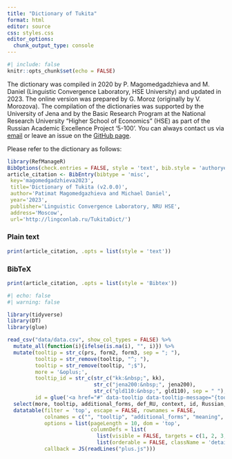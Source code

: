 ```yaml
---
title: "Dictionary of Tukita"
format: html
editor: source
css: styles.css
editor_options: 
  chunk_output_type: console
---
```


```r
#| include: false
knitr::opts_chunk$set(echo = FALSE)
```

The dictionary was compiled in 2020 by P. Magomedgadzhieva and M. Daniel (Linguistic Convergence Laboratory, HSE University) and updated in 2023. The online version was prepared by G. Moroz (originally by V. Morozova). The compilation of the dictionaries was supported by the University of Jena and by the Basic Research Program at the National Research University "Higher School of Economics" (HSE) as part of the Russian Academic Excellence Project '5-100'. You can always contact us via [email](mailto:misha.daniel@gmail.com) or leave an issue on the [GitHub page](https://github.com/LingConLab/TukitaDict/issues/new).

Please refer to the dictionary as follows:

```r
library(RefManageR)
BibOptions(check.entries = FALSE, style = 'text', bib.style = 'authoryear')
article_citation <- BibEntry(bibtype = 'misc', 
 key='magomedgadzhieva2023',
 title='Dictionary of Tukita (v2.0.0)',
 author='Patimat Magomedgazhieva and Michael Daniel',
 year='2023',
 publisher='Linguistic Convergence Laboratory, NRU HSE',
 address='Moscow',
 url='http://lingconlab.ru/TukitaDict/')
```

::: {.panel-tabset}

### Plain text
```r
print(article_citation, .opts = list(style = 'text'))
```

### BibTeX

```r
print(article_citation, .opts = list(style = 'Bibtex'))
```

:::

```r
#| echo: false
#| warning: false

library(tidyverse)
library(DT)
library(glue)

read_csv("data/data.csv", show_col_types = FALSE) %>%
  mutate_all(function(i){ifelse(is.na(i), "", i)}) %>% 
  mutate(tooltip = str_c(prs, form2, form3, sep = "; "),
         tooltip = str_remove(tooltip, "^; "),
         tooltip = str_remove(tooltip, ";$"),
         more = '&oplus;',
         tooltip_id = str_c(str_c("kk:&nbsp;", kk), 
                            str_c("jena200:&nbsp;", jena200), 
                            str_c("gld110:&nbsp;", gld110), sep = " "),
         id = glue('<a href="#" data-tooltip data-tooltip-message="{tooltip_id}">{id}</a>')) %>% 
  select(more, tooltip, additional_forms, def_RU, context, id, Russian, English, orthography, transcription, pos) %>% 
  datatable(filter = 'top', escape = FALSE, rownames = FALSE,
            colnames = c("", "tooltip", "additional_forms", "meaning", "context", "id", "Russian", "English", "orthography", "transcription", "pos"),
            options = list(pageLength = 10, dom = 'top', 
                           columnDefs = list(
                             list(visible = FALSE, targets = c(1, 2, 3, 4, 5)),
                             list(orderable = FALSE, className = 'details-control', targets = 0))),
            callback = JS(readLines("plus.js")))
```


